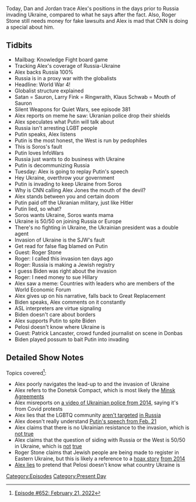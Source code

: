 {{DEFAULTSORT:
    #_EPISODE_0652:February 21-24, 2022
}}{{Episode
    | title             = February 21-24, 2022
    | caption           = Listen to this episode on [https://knowledgefight.libsyn.com/652-february-21-24-2022 Libsyn] [https://open.spotify.com/episode/7pUjsMwDQKDf5zcQQiiGpi Spotify]
    | episodeNumber     = 652
    | length            = 02:00:01
    | airDate           = February 25, 2022
    | coverageStartDate = February 21, 2022
    | coverageEndDate   = February 24, 2022
    | episodeType       = [[:Category:Present Day|Present Day]]
    | appearance        = [[Larry Fink]], [[Klaus Schwab]], [[Vladimir Putin]], [[George Soros]], [[Roger Stone]], [[Nancy Pelosi]], [[Patrick Lancaster]]
    | previousEpisode   = [[651: February 18, 2022]]
    | nextEpisode       = [[653: February 25, 2022]]
}}

{{Stub}}

Today, Dan and Jordan trace Alex's positions in the days prior to Russia invading Ukraine, compared to what he says after the fact.  Also, Roger Stone still needs money for fake lawsuits and Alex is mad that CNN is doing a special about him.

==Tidbits==

*Mailbag: Knowledge Fight board game
*Tracking Alex's coverage of Russia-Ukraine
*Alex backs Russia 100%
*Russia is in a proxy war with the globalists
*Headline: World War 4!
*Globalist structure explained
*Satan = Sauron, Larry Fink = Ringwraith, Klaus Schwab = Mouth of Sauron
*Silent Weapons for Quiet Wars, see episode 381
*Alex reports on meme he saw: Ukranian police drop their shields
*Alex speculates what Putin will talk about
*Russia isn't arresting LGBT people
*Putin speaks, Alex listens
*Putin is the most honest, the West is run by pedophiles
*This is Soros's fault
*Putin loves InfoWars
*Russia just wants to do business with Ukraine
*Putin is decommunizing Russia
*Tuesday: Alex is going to replay Putin's speech
*Hey Ukraine, overthrow your government
*Putin is invading to keep Ukraine from Soros
*Why is CNN calling Alex Jones the mouth of the devil?
*Alex stands between you and certain doom
*Putin paid off the Ukranian military, just like Hitler
*Putin lied, so what?
*Soros wants Ukraine, Soros wants mama
*Ukraine is 50/50 on joining Russia or Europe
*There's no fighting in Ukraine, the Ukrainian president was a double agent
*Invasion of Ukraine is the SJW's fault
*Get read for false flag blamed on Putin
*Guest: Roger Stone
*Roger: I called this invasion ten days ago
*Roger: Russia is making a Jewish registry
*I guess Biden was right about the invasion
*Roger: I need money to sue Hillary
*Alex saw a meme: Countries with leaders who are members of the World Economic Forum
*Alex gives up on his narrative, falls back to Great Replacement
*Biden speaks, Alex comments on it constantly
*ASL interpreters are virtue signaling
*Biden doesn't care about borders
*Alex supports Putin to spite Biden
*Pelosi doesn't know where Ukraine is
*Guest: Patrick Lancaster, crowd funded journalist on scene in Donbas
*Biden played possum to bait Putin into invading

==Detailed Show Notes==

Topics covered<ref>[https://knowledgefight.com/research/2022/2/25/episode-652-february-21-2022 Episode #652: February 21, 2022]</ref>:

*Alex poorly navigates the lead-up to and the invasion of Ukraine
*Alex refers to the Donetsk Compact, which is most likely the [https://www.ft.com/content/ed40d675-16b3-4a35-a157-b9bf0078b507 Minsk Agreements]
*Alex misreports on [https://www.dailymail.co.uk/news/article-2619860/Pro-Russian-crowd-storms-police-HQ-Ukraine-port.html a video of Ukrainian police from 2014], saying it's from Covid protests
*Alex lies that the LGBTQ community [https://www.reuters.com/article/russia-lgbt-attitudes/feature-arrested-and-harrassed-russias-lgbt-community-fears-crackdown-worsening-idUSL8N1W51TT aren't targeted] [https://www.state.gov/reports/2020-country-reports-on-human-rights-practices/russia/ in Russia]
*Alex doesn't really understand [http://en.kremlin.ru/events/president/news/67828 Putin's speech from Feb. 21]
*Alex claims that there is no Ukrainian resistance to the invasion, which is [https://www.france24.com/en/live-news/20220224-battle-underway-for-airbase-on-kyiv-outskirts not true]
*Alex claims that the question of siding with Russia or the West is 50/50 in Ukraine, which is [https://www.iri.org/wp-content/uploads/2022/02/FOR-RELEASE-2021-November-Survey-of-Residents-of-Ukraine_ENG.pdf not] [https://www.unian.info/society/some-64-of-ukrainians-stand-for-ukraine-s-accession-to-nato-poll-11395534.html true]
*Roger Stone claims that Jewish people are being made to register in Eastern Ukraine, but this is likely a reference to a [https://www.nbcnews.com/storyline/ukraine-crisis/who-behind-letters-ordering-jews-east-ukraine-register-n83926 hoax story] [https://time.com/67272/ukraine-jew-register-donetsk/ from 2014]
*[https://www.speaker.gov/newsroom/22322 Alex lies] to pretend that Pelosi doesn't know what country Ukraine is

[[Category:Episodes]]
[[Category:Present Day]]
